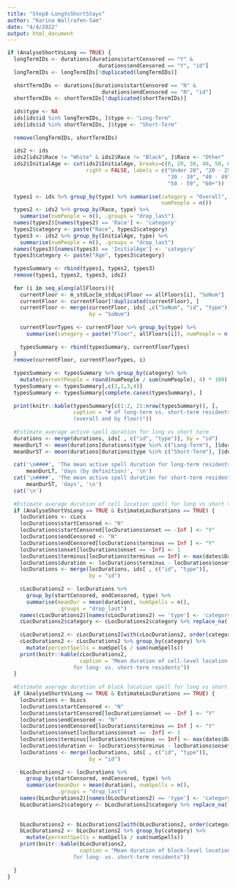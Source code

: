 ```yaml
---
title: "Step8-LongVsShortStays"
author: "Karina Wallrafen-Sam"
date: "4/4/2022"
output: html_document
---
```


```r
if (AnalyseShortVsLong == TRUE) {
  longTermIDs <- durations[durations$startCensored == "Y" & 
                             durations$endCensored == "Y", "id"]
  longTermIDs <- longTermIDs[!duplicated(longTermIDs)]
  
  shortTermIDs <- durations[durations$startCensored == "N" & 
                              durations$endCensored == "N", "id"]
  shortTermIDs <- shortTermIDs[!duplicated(shortTermIDs)]
  
  ids$type <- NA
  ids[ids$id %in% longTermIDs, ]$type <- "Long-Term"
  ids[ids$id %in% shortTermIDs, ]$type <- "Short-Term"
  
  remove(longTermIDs, shortTermIDs)
  
  ids2 <- ids
  ids2[ids2$Race != "White" & ids2$Race != "Black", ]$Race <- "Other"
  ids2$InitialAge <- cut(ids2$InitialAge, breaks=c(0, 20, 30, 40, 50, 60, 100), 
                         right = FALSE, labels = c("Under 20", "20 - 29", 
                                                   "30 - 39", "40 - 49", 
                                                   "50 - 59", "60+"))
  
  types1 <- ids %>% group_by(type) %>% summarise(category = "Overall", 
                                                 numPeople = n())
  types2 <- ids2 %>% group_by(Race, type) %>% 
    summarise(numPeople = n(), .groups = "drop_last")
  names(types2)[names(types2) == 'Race'] <- 'category'
  types2$category <- paste("Race", types2$category)
  types3 <- ids2 %>% group_by(InitialAge, type) %>% 
    summarise(numPeople = n(), .groups = "drop_last")
  names(types3)[names(types3) == 'InitialAge'] <- 'category'
  types3$category <- paste("Age", types3$category)
  
  typesSummary <- rbind(types1, types2, types3)
  remove(types1, types2, types3, ids2)
  
  for (i in seq_along(allFloors)){
    currentFloor <- m_stdLoc[m_stdLoc$Floor == allFloors[i], "SoNum"]
    currentFloor <- currentFloor[!duplicated(currentFloor), ]
    currentFloor <- merge(currentFloor, ids[ ,c("SoNum", "id", "type")], 
                          by = "SoNum")
    
    currentFloorTypes <- currentFloor %>% group_by(type) %>% 
      summarise(category = paste("Floor", allFloors[i]), numPeople = n())
    
    typesSummary <- rbind(typesSummary, currentFloorTypes)
  }
  remove(currentFloor, currentFloorTypes, i)
  
  typesSummary <- typesSummary %>% group_by(category) %>%
    mutate(percentPeople = round(numPeople / sum(numPeople), 4) * 100) 
  typesSummary <- typesSummary[,c(2,1,3,4)]
  typesSummary <- typesSummary[complete.cases(typesSummary), ]
  
  print(knitr::kable(typesSummary[c(1:2, 21:nrow(typesSummary)), ], 
                     caption = "# of long-term vs. short-term residents 
                     (overall and by floor)"))
  
  #Estimate average active spell duration for long vs short term
  durations <- merge(durations, ids[ , c("id", "type")], by = "id")
  meanDurLT <- mean(durations[durations$type %in% c("Long-Term"), ]$duration)
  meanDurST <- mean(durations[durations$type %in% c("Short-Term"), ]$duration)
  
  cat('\n####', 'The mean active spell duration for long-term residents is', 
      meanDurLT, 'days (by definition)', '\n')
  cat('\n####', 'The mean active spell duration for short-term residents is', 
      meanDurST, 'days', '\n')
  cat('\n')
  
  #Estimate average duration of cell location spell for long vs short term
  if (AnalyseShortVsLong == TRUE & EstimateLocDurations == TRUE) {
    locDurations <- cLocs
    locDurations$startCensored <- "N"
    locDurations$startCensored[locDurations$onset == -Inf ] <- "Y"
    locDurations$endCensored <- "N"
    locDurations$endCensored[locDurations$terminus == Inf ] <- "Y"
    locDurations$onset[locDurations$onset == -Inf] <- 1
    locDurations$terminus[locDurations$terminus == Inf] <- max(dates$DayNum) + 1
    locDurations$duration <- locDurations$terminus - locDurations$onset
    locDurations <- merge(locDurations, ids[ , c("id", "type")], 
                          by = "id")
    
    cLocDurations2 <- locDurations %>% 
      group_by(startCensored, endCensored, type) %>% 
      summarise(meanDur = mean(duration), numSpells = n(), 
                .groups = "drop_last")
    names(cLocDurations2)[names(cLocDurations2) == 'type'] <- 'category'
    cLocDurations2$category <- cLocDurations2$category %>% replace_na('Neither')
    
    cLocDurations2 <- cLocDurations2[with(cLocDurations2, order(category)), ]
    cLocDurations2 <- cLocDurations2 %>% group_by(category) %>%
      mutate(percentSpells = numSpells / sum(numSpells)) 
    print(knitr::kable(cLocDurations2, 
                       caption = "Mean duration of cell-level location spells 
                     for long- vs. short-term residents"))
  }
  
  #Estimate average duration of block location spell for long vs short term
  if (AnalyseShortVsLong == TRUE & EstimateLocDurations == TRUE) {
    locDurations <- bLocs
    locDurations$startCensored <- "N"
    locDurations$startCensored[locDurations$onset == -Inf ] <- "Y"
    locDurations$endCensored <- "N"
    locDurations$endCensored[locDurations$terminus == Inf ] <- "Y"
    locDurations$onset[locDurations$onset == -Inf] <- 1
    locDurations$terminus[locDurations$terminus == Inf] <- max(dates$DayNum) + 1
    locDurations$duration <- locDurations$terminus - locDurations$onset
    locDurations <- merge(locDurations, ids[ , c("id", "type")], 
                          by = "id")
    
    bLocDurations2 <- locDurations %>% 
      group_by(startCensored, endCensored, type) %>% 
      summarise(meanDur = mean(duration), numSpells = n(), 
                .groups = "drop_last")
    names(bLocDurations2)[names(bLocDurations2) == 'type'] <- 'category'
    bLocDurations2$category <- bLocDurations2$category %>% replace_na('Neither')
    
    
    bLocDurations2 <- bLocDurations2[with(bLocDurations2, order(category)), ]
    bLocDurations2 <- bLocDurations2 %>% group_by(category) %>%
      mutate(percentSpells = numSpells / sum(numSpells)) 
    print(knitr::kable(bLocDurations2, 
                       caption = "Mean duration of block-level location spells 
                     for long- vs. short-term residents"))
    
  }
}
```
